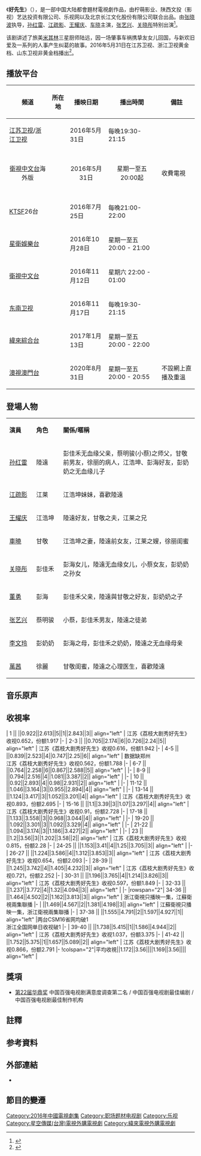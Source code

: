 {{Otheruses|subject=2016年播出的中国大陆电视剧《好先生》|other=其他同名条目|好先生}}
{{电视节目信息框
| 名称      = 好先生
| 英文名称  = ''{{lang|en|To Be a Better Man}}''
| 图片      = 
| 图说      = 海报
| 别名      = 
| 类型      = 都市情感
| 编剧      = 
| 原著      = 
| 导演      = [[张晓波|张晓波]]
| 主演      = [[孙红雷|孙红雷]]、[[江疏影|江疏影]]、[[王耀庆|王耀庆]]、<br />[[车晓|车晓]]、[[张艺兴|张艺兴]]、[[关晓彤|关晓彤]]
| 地区      = {{CHNML}}
| 语言      = [[普通话|普通话]]
| 字幕      = [[简体中文|简体中文]]
| 集数      = 45（42集之後3集番外篇）
| 片头曲    = 《{{lang|en|Mr.Right}}》
| 片尾曲    = 《路遠》張磊
| 插曲      = 《忘了她》帕爾哈提<br>《好好的》曾締<br>《{{lang|en|Song about Love}}》李玉璽<br>《{{lang|en|Grow}}》李玉璽
| 制作年份  = 2015年
| 外景      = {{CHNML}}[[上海|上海]]、[[苏州|苏州]]、[[杭州|杭州]]
| 制作公司  = [[柠萌影业|柠萌影业]]、[[陕西文投|陕西文投]]艺达投资有限公司、[[乐视网|乐视网]]及[[北京长江文化股份有限公司|北京长江文化股份有限公司]]
| 电视网    = [[江苏卫视|江苏卫视]]、[[浙江卫视|浙江卫视]]
| 图像制式  = [[标清电视|标清电视]]、[[高清电视|高清电视]]
| 播出地区  = {{CHNML}} 
| 开始      = {{start date|2016|5|31}}
| 结束      = {{start date|2016|6|22}}
| 电视网1    = 
| 图像制式1  =
| followed_by          = 《[[恋爱先生|恋爱先生]]》
| imdb_id    = 5819424
}}
《'''好先生'''》（{{lang-en|''To Be a Better Man''}}），是一部中国大陆都會題材電視劇作品，由柠萌影业、陕西文投（影视）艺达投资有限公司、乐视网以及北京长江文化股份有限公司联合出品。由[[张晓波|张晓波]]执导，[[孙红雷|孙红雷]]、[[江疏影|江疏影]]、[[王耀庆|王耀庆]]、[[车晓|车晓]]主演，[[张艺兴|张艺兴]]、[[关晓彤|关晓彤]]特别出演<ref>{{cite news|title=《好先生》开播发布会 孙红雷：陆远是全新尝试|url=http://ent.qq.com/a/20160520/035319.htm#p=1|accessdate=2016-06-13|agency=腾讯娱乐|archive-date=2016-08-22|archive-url=https://web.archive.org/web/20160822062453/http://ent.qq.com/a/20160520/035319.htm#p=1|dead-url=no}}</ref>。

该剧讲述了旅美[[米其林|米其林]]三星厨师陆远，因一场肇事车祸携挚友女儿回国，与新欢旧爱及一系列的人事产生纠葛的故事。2016年5月31日在江苏卫视、浙江卫视黄金档、山东卫视非黄金档播出<ref>{{cite news|title=孙红雷领衔《好先生》 上演重口味情感大戏|url=http://ent.dzwww.com/ds/201509/t20150906_13021014.htm|accessdate=2016-06-13|agency=大众网|archive-date=2016-08-08|archive-url=https://web.archive.org/web/20160808115141/http://ent.dzwww.com/ds/201509/t20150906_13021014.htm|dead-url=yes}}</ref>。

==播放平台==
{| class="wikitable" style="text-align:center"
|- 
!頻道||所在地||播映日期||播出時間||備註
|-
|[[江苏卫视|江苏卫视]]/[[浙江卫视|浙江卫视]]||{{CHNML}}||rowspan="1"|2016年5月31日||每晚19:30-21:15||
|-
|<center>[[衛視中文台|衛視中文台]]海外版||{{HK}}<br>{{SIN}}<br>{{MYS}}<br>{{CAN}}<br>{{USA}}||<center>2016年5月31日||<center>星期一至五 20:00起||收費電視
|-
|[[KTSF|KTSF]]26台||{{USA}}||rowspan="1"|2016年7月25日||每晚21:00-22:00||
|-
|[[星衛娛樂台|星衛娛樂台]]||{{TWN}}||rowspan="1"|2016年10月28日||星期一至五 20:00 - 21:00||
|-
|[[衛視中文台|衛視中文台]]||{{TWN}}||rowspan="1"|2016年11月12日||星期六 22:00 - 01:00||
|-
|[[东南卫视|东南卫视]]||{{CHNML}}||rowspan="1"|2016年11月17日||每晚19:30-21:15||
|-
|[[緯來綜合台|緯來綜合台]]||{{TWN}}||rowspan="1"|2017年1月13日||星期一至五 20:00 - 22:00||
|-
|[[澳視澳門台|澳視澳門台]]||{{MAC}}||2020年8月31日||星期一至五 20:00 - 20:55||不設網上直播及重溫
|}

==登場人物==
{|class="wikitable" width="65%"
|- style="background:cornflowerblue; color:white" align=center
|style="width:8%"|'''演員'''||style="width:8%"|'''角色'''||style="width:40%"|'''關係/暱稱'''
|-
|[[孙红雷|孙红雷]]||陸遠||彭佳禾无血缘父亲，蔡明骏(小蔡)之师父，甘敬前男友，徐丽的病人，江浩坤、彭海好友，彭奶奶之无血缘儿子
|-
|[[江疏影|江疏影]]||江莱||
江浩坤妹妹，喜歡陸遠
|-
|[[王耀庆|王耀庆]]|| 江浩坤||陸遠好友，甘敬之夫，江莱之兄
|-
|[[車曉|車曉]]||甘敬||江浩坤之妻，陸遠前女友，江莱之嫂，徐丽闺蜜
|-
|[[关晓彤|关晓彤]]||彭佳禾||彭海女儿，陸遠无血缘女儿，小蔡女友，彭奶奶之孙女
|-
|[[董勇|董勇]]||彭海||彭佳禾父亲，陸遠與甘敬之好友，彭奶奶之子
|-
|[[张艺兴|张艺兴]]||蔡明骏||小蔡，彭佳禾男友，陸遠之徒弟
|-
|[[李文玲|李文玲]]||彭奶奶||彭海之母，彭佳禾之奶奶，陸遠之无血缘母亲
|-
|[[萬茜|萬茜]]||徐麗||甘敬闺蜜，陸遠之心理医生，喜歡陸遠
|}

==音乐原声==
{{Tracklist 
| collapsed = 
| headline = 
| font_size = 
| total_length =
| extra_column = 演唱

| title1 = {{lang|en|Mr.Right}}
| note1 = 片頭曲
| music1 = 谭旋
| lyrics1 = 谭旋
| arranger1 = 可可
| extra1 =

| title2 = 路远
| note2 = 片尾曲
| music2 = 谭旋
| lyrics2 = 谭旋
| arranger2 = 蔡科俊
| extra2 = 张磊

| title3 = 忘了她
| note3 = 插曲
| music3 = 黄辉、谭旋
| lyrics3 = 黄辉、谭旋
| arranger3 = 薛峰
| extra3 = 帕尔哈提

| title4 = 好好的
| note4 = 插曲
| music4 = 谭旋
| lyrics4 = 谭旋
| arranger4 = 薛峰
| extra4 = 曾缔

| title5 = {{lang|en|Song about Love}}
| note5 = 插曲
| music5 = 李玉玺
| lyrics5 = 李玉玺
| arranger5 = 
| extra5 = 李玉玺

| title6 = {{lang|en|Grow}}
| note6 = 插曲
| music6 = 李玉玺
| lyrics6 = 李玉玺
| arranger6 = 
| extra6 = 李玉玺
}}

== 收視率 ==
{{收视率表格
| 收视地区 = {{CHNML}}
| 表格宽度 = 100%
| 标题背景颜色 = #CEECF5
| 标题字体颜色 = black
| 字号 = 95%
| 多频道 = yes
| 频道 = 江苏衛視
| 频道1 = 浙江衛視
| 首播 = yes
| 数据来源 = CSM52
| 表格列数 = 14
| 表格形式 = 2
| 备注 = yes
| 备注宽度 =30%
}}
| 1 || {{FULLDATE|time=2016-5-31}} ||0.922||2.613||5||1||2.843||3|| align="left" | 江苏《荔枝大剧秀好先生》收视0.652，份额1.917
|-
| 2-3 || {{FULLDATE|time=2016-6-1}} ||0.705||2.174||6||0.726||2.24||5|| align="left" | 江苏《荔枝大剧秀好先生》收视0.616，份额1.942
|-
| 4-5 || {{FULLDATE|time=2016-6-2}} ||0.839||2.523||4||0.747||2.25||6|| align="left" | 数据缺郑州<br>江苏《荔枝大剧秀好先生》收视0.562，份额1.788
|-
| 6-7 || {{FULLDATE|time=2016-6-3}} ||0.764||2.258||6||0.867||2.588||5|| align="left" | 
|-
| 8-9 || {{FULLDATE|time=2016-6-4}} ||0.794||2.516||4||1.081||3.387||2|| align="left" | 
|-
| 10 || {{FULLDATE|time=2016-6-5}} ||0.92||2.893||4||0.98||2.931||2|| align="left" | 
|-
| 11-12 || {{FULLDATE|time=2016-6-6}} ||1.046||3.164||3||0.955||2.894||4|| align="left" | 
|-
| 13-14 || {{FULLDATE|time=2016-6-7}} ||1.124||3.417||3||1.052||3.201||4|| align="left" | 江苏《荔枝大剧秀好先生》收视0.893，份额2.695
|-
| 15-16 || {{FULLDATE|time=2016-6-8}} ||1.1||3.39||3||1.07||3.297||4|| align="left" | 江苏《荔枝大剧秀好先生》收视0.91，份额2.728
|-
| 17-18 || {{FULLDATE|time=2016-6-9}} ||1.133||3.558||3||0.968||3.044||4|| align="left" | 
|-
| 19-20 || {{FULLDATE|time=2016-6-10}} ||1.092||3.301||3||1.092||3.329||4|| align="left" | 
|-
| 21-22 || {{FULLDATE|time=2016-6-11}} ||1.094||3.174||3||1.186||3.427||2|| align="left" | 
|-
| 23 || {{FULLDATE|time=2016-6-12}} ||1.2||3.56||3||1.202||3.58||2|| align="left" | 江苏《荔枝大剧秀好先生》收视0.815，份额2.28
|-
| 24-25 || {{FULLDATE|time=2016-6-13}} ||1.153||3.41||4||1.25||3.705||3|| align="left" |
|-
| 26-27 || {{FULLDATE|time=2016-6-14}} ||1.224||3.586||4||1.312||3.853||3|| align="left" | 江苏《荔枝大剧秀好先生》收视0.654，份额2.093
|-
| 28-39 || {{FULLDATE|time=2016-6-15}} ||1.245||3.742||4||1.405||4.232||3|| align="left" | 江苏《荔枝大剧秀好先生》收视0.721，份额2.252
|-
| 30-31 || {{FULLDATE|time=2016-6-16}} ||1.196||3.765||4||1.214||3.826||3|| align="left" | 江苏《荔枝大剧秀好先生》收视0.597，份额1.849
|-
| 32-33 || {{FULLDATE|time=2016-6-17}} ||1.237||3.772||4||1.32||4.094||3|| align="left" | 
|-
|rowspan="2"| 34-36 || {{FULLDATE|time=2016-6-18}} ||1.464||4.502||2||1.162||3.813||3|| align="left" | 浙江衛視只播映一集，江蘇衛視兩集聯播
|-
| {{FULLDATE|time=2016-6-19}} ||1.469||4.567||2||1.381||4.198||3|| align="left" | 江蘇衛視只播映一集，浙江衛視兩集聯播
|-
| 37-38 || {{FULLDATE|time=2016-6-20}} ||1.555||4.791||2||1.597||4.927||1|| align="left" |两台CSM16省网均破1{{efn|1=浙江收视1.096，份额3.356，北京收视1.038，份额3.162}}<br>浙江全国网单日收视破1{{efn|1=收视1.05，份额3.71}}
|-
| 39-40 || {{FULLDATE|time=2016-6-21}} ||1.738||5.415||1||1.586||4.944||2|| align="left" | 江苏《荔枝大剧秀好先生》收视1.037，份额3.375
|-
| 41-42 || {{FULLDATE|time=2016-6-22}} ||1.752||5.375||1||1.657||5.089||2|| align="left" | 江苏《荔枝大剧秀好先生》收视0.866，份额2.791
|-
!colspan="2"|平均收視||1.172||3.56||{{n/a}}||1.169||3.56||{{n/a}}|| align="left" | 
{{收视率表格/End
| CSM = yes
| CCTV = yes
| 其他备注 = 
# 资料来源：[http://weibo.com/u/3254966413 卫视这些事儿] 、[http://weibo.com/u/1874592937 卫视走光了] 、[http://weibo.com/u/1302186735 数据狮]、[http://weibo.com/u/5260565381 TV未知数]
# 《好先生》衍生节目除注明外收视均为CSM52城收视
}}

==獎項==
*[[第22届华鼎奖|第22届华鼎奖]] 中国百强电视剧满意度调查第二名 / 中国百强电视剧最佳编剧 / 中国百强电视剧最佳制作机构

== 註釋 ==
{{notelist|iger=}}

== 参考資料 ==
{{reflist}}

== 外部連結 ==
*{{imdb title|5819424}}

== 節目的變遷 ==
{{電視節目的變遷
|電視台   = {{CHNML}} [[浙江卫视|浙江卫视]]
|播放檔次 = [[中国蓝剧场|中国蓝剧场]] 每晚20:30-21:15
|節目名稱 = 好先生<br />（2016年5月31日－6月22日）
|上一節目 = [[那年青春我们正好|那年青春我们正好]]<br />（2016年5月10日－5月31日）
|下一節目 = [[太行山上_(电视剧)|太行山上]]<br />（2016年6月24日－7月6日）
|2電視台   = {{CHNML}} [[江苏卫视|江苏卫视]]
|2播放檔次 = 幸福剧场 每晚20:25-21:10
|2節目名稱 = 好先生<br />（2016年5月31日－6月22日）
|2上一節目 = [[柠檬初上|柠檬初上]]<br />（2016年5月9日－5月31日）
|2下一節目 = [[东方战场|东方战场]]<br />（2016年6月23日－7月19日）
}}

{{浙江衛視电视剧}}
{{江苏衛視电视剧}}
{{天津卫视电视剧}}
{{DEFAULTSORT:Hao好}}
[[Category:2016年中國電視劇集|Category:2016年中國電視劇集]]
[[Category:职场题材电视剧|Category:职场题材电视剧]]
[[Category:乐视|Category:乐视]]
[[Category:星空傳媒(台灣)電視外購電視劇|Category:星空傳媒(台灣)電視外購電視劇]]
[[Category:緯來電視外購電視劇|Category:緯來電視外購電視劇]]